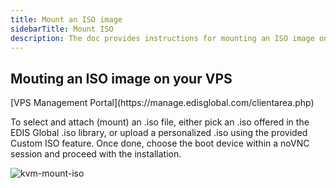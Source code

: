 ```yaml
---
title: Mount an ISO image
sidebarTitle: Mount ISO
description: The doc provides instructions for mounting an ISO image on an EDIS VPS through the VPS Management Portal.
---
```



## Mouting an ISO image on your VPS

<Steps>
  <Step title='Log in to your'>
    [VPS Management Portal](https://manage.edisglobal.com/clientarea.php)
  </Step>
  <Step title='Locate your VPS in the Services tab' />
  <Step title='and then click "Mount ISO"...' />
</Steps>

To select and attach (mount) an .iso file, either pick an .iso offered in the EDIS Global .iso library, or upload a personalized .iso using the provided Custom ISO feature. Once done, choose the boot device within a noVNC session and proceed with the installation.

<CtaButton label='VNC, noVNC' link='./enable-vnc-server' />

<CtaButton label='Custom ISO' link='./provide-a-custom-iso-image' />

![kvm-mount-iso](/assets/N2DipmB8Wg86X_7OhkqhX_kvm-mount-iso.png "KVM Mount iso")
